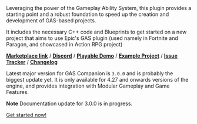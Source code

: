 <div style="margin-top: 56px"></div>

Leveraging the power of the Gameplay Ability System, this plugin provides a starting point and a robust foundation to speed up the creation and development of GAS-based projects.

It includes the necessary C++ code and Blueprints to get started on a new project that aims to use Epic's GAS plugin (used namely in Fortnite and Paragon, and showcased in Action RPG project)

[**Marketplace link**](https://www.unrealengine.com/marketplace/en-US/product/gas-companion) / 
[**Discord**](https://discord.gg/d4rs4vcX6t) /
[**Playable Demo**](https://github.com/GASCompanion/GASCompanionDemo/releases/download/2.1.1/GASCompanionDemo_2.1.1.zip) / 
[**Example Project**](https://github.com/GASCompanion/GASCompanionDemo) / 
[**Issue Tracker**](https://github.com/GASCompanion/GASCompanion-Documentation/issues) /
[**Changelog**](https://gascompanion.github.io/changelog)

Latest major version for GAS Companion is `3.0.0` and is probably the biggest update yet. It is only available for 4.27 and onwards versions of the engine, and provides integration with Modular Gameplay and Game Features.

**Note** Documentation update for 3.0.0 is in progress.

[Get started now!](/install)